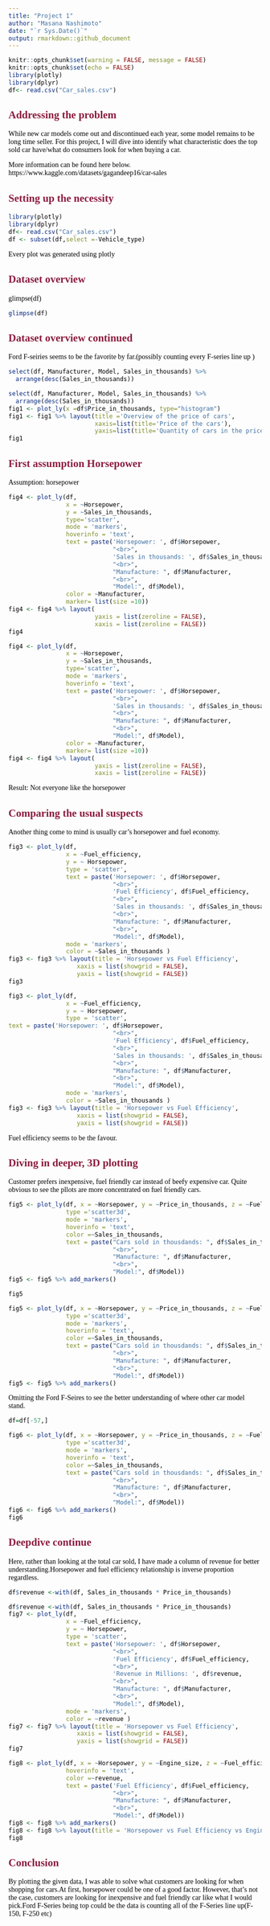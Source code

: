 ```yaml
---
title: "Project 1"
author: "Masana Nashimoto"
date: "`r Sys.Date()`"
output: rmarkdown::github_document
---
```


<style type="text/css">
body p, div, h1, h2, h3, h4, h5 {
color: black;
font-family: Modern Computer Roman; }
slides > slide.title-slide hgroup h1 { color: #8C1D40; <!--the maroon color--> }
slides > slide:not(.nobackground):after{
  content: '';
}
h2 {
color: #8C1D40; <!-- the maroon color-->
}
slides > slide {
  overflow-x: auto !important;
  overflow-y: auto !important;
}
</style>

```r
knitr::opts_chunk$set(warning = FALSE, message = FALSE)
knitr::opts_chunk$set(echo = FALSE)
library(plotly)
library(dplyr)
df<- read.csv("Car_sales.csv")
```

## Addressing the problem
While new car models come out and discontinued  each year, some model remains to be long time seller. For this project, I will dive into identify what characteristic does the top sold car have/what do consumers look for when buying a car.

More information can be found here below.
https://www.kaggle.com/datasets/gagandeep16/car-sales

## Setting up the necessity
```r
library(plotly)
library(dplyr)
df<- read.csv("Car_sales.csv")
df <- subset(df,select =-Vehicle_type)

```
Every plot was generated using plotly 

## Dataset overview
glimpse(df)
```r
glimpse(df)
```

## Dataset overview continued
Ford F-seiries seems to be the favorite by far.(possibly counting every F-series line up )
```r
select(df, Manufacturer, Model, Sales_in_thousands) %>%
  arrange(desc(Sales_in_thousands))
```

```r

select(df, Manufacturer, Model, Sales_in_thousands) %>%
  arrange(desc(Sales_in_thousands))
fig1 <- plot_ly(x =df$Price_in_thousands, type="histogram")
fig1 <- fig1 %>% layout(title ='Overview of the price of cars',
                        xaxis=list(title='Price of the cars'),
                        yaxis=list(title='Quantity of cars in the price bracket'))
fig1
```

## First assumption Horsepower
Assumption: horsepower
```r
fig4 <- plot_ly(df, 
                x = ~Horsepower,
                y = ~Sales_in_thousands,
                type='scatter',
                mode = 'markers',
                hoverinfo = 'text',
                text = paste('Horsepower: ', df$Horsepower,
                             "<br>",
                             'Sales in thousands: ', df$Sales_in_thousands,
                             "<br>",
                             "Manufacture: ", df$Manufacturer,
                             "<br>",
                             "Model:", df$Model),
                color = ~Manufacturer,
                marker= list(size =10))
fig4 <- fig4 %>% layout(
                        yaxis = list(zeroline = FALSE),
                        xaxis = list(zeroline = FALSE))
fig4
```
```r
fig4 <- plot_ly(df, 
                x = ~Horsepower,
                y = ~Sales_in_thousands,
                type='scatter',
                mode = 'markers',
                hoverinfo = 'text',
                text = paste('Horsepower: ', df$Horsepower,
                             "<br>",
                             'Sales in thousands: ', df$Sales_in_thousands,
                             "<br>",
                             "Manufacture: ", df$Manufacturer,
                             "<br>",
                             "Model:", df$Model),
                color = ~Manufacturer,
                marker= list(size =10))
fig4 <- fig4 %>% layout(
                        yaxis = list(zeroline = FALSE),
                        xaxis = list(zeroline = FALSE))

```
Result: Not everyone like the horsepower


## Comparing the usual suspects
Another thing come to mind is usually car's horsepower and fuel economy.

```r
fig3 <- plot_ly(df, 
                x = ~Fuel_efficiency, 
                y = ~ Horsepower,
                type = 'scatter',
                text = paste('Horsepower: ', df$Horsepower,
                             "<br>",
                             'Fuel Efficiency', df$Fuel_efficiency,
                             "<br>",
                             'Sales in thousands: ', df$Sales_in_thousands,
                             "<br>",
                             "Manufacture: ", df$Manufacturer,
                             "<br>",
                             "Model:", df$Model),
                mode = 'markers',
                color = ~Sales_in_thousands )
fig3 <- fig3 %>% layout(title = 'Horsepower vs Fuel Efficiency',
                   xaxis = list(showgrid = FALSE),
                   yaxis = list(showgrid = FALSE))
fig3
```
```r
fig3 <- plot_ly(df, 
                x = ~Fuel_efficiency, 
                y = ~ Horsepower,
                type = 'scatter',
text = paste('Horsepower: ', df$Horsepower,
                             "<br>",
                             'Fuel Efficiency', df$Fuel_efficiency,
                             "<br>",
                             'Sales in thousands: ', df$Sales_in_thousands,
                             "<br>",
                             "Manufacture: ", df$Manufacturer,
                             "<br>",
                             "Model:", df$Model),
                mode = 'markers',
                color = ~Sales_in_thousands )
fig3 <- fig3 %>% layout(title = 'Horsepower vs Fuel Efficiency',
                   xaxis = list(showgrid = FALSE),
                   yaxis = list(showgrid = FALSE))

```
Fuel efficiency seems to be the favour.

## Diving in deeper, 3D plotting

Customer prefers inexpensive, fuel friendly car instead of beefy expensive car. Quite obvious to see the pllots are more concentrated on fuel friendly cars.
```r
fig5 <- plot_ly(df, x = ~Horsepower, y = ~Price_in_thousands, z = ~Fuel_efficiency,
                type ='scatter3d',
                mode = 'markers',
                hoverinfo = 'text',
                color =~Sales_in_thousands,
                text = paste("Cars sold in thousdands: ", df$Sales_in_thousands,
                             "<br>",
                             "Manufacture: ", df$Manufacturer,
                             "<br>",
                             "Model:", df$Model))
fig5 <- fig5 %>% add_markers()

fig5
```
```r
fig5 <- plot_ly(df, x = ~Horsepower, y = ~Price_in_thousands, z = ~Fuel_efficiency,
                type ='scatter3d',
                mode = 'markers',
                hoverinfo = 'text',
                color =~Sales_in_thousands,
                text = paste("Cars sold in thousdands: ", df$Sales_in_thousands,
                             "<br>",
                             "Manufacture: ", df$Manufacturer,
                             "<br>",
                             "Model:", df$Model))
fig5 <- fig5 %>% add_markers()

```
Omitting the Ford F-Seires to see the better understanding of where other car model stand.
```r
df=df[-57,]
```
```r
fig6 <- plot_ly(df, x = ~Horsepower, y = ~Price_in_thousands, z = ~Fuel_efficiency,
                type ='scatter3d',
                mode = 'markers',
                hoverinfo = 'text',
                color =~Sales_in_thousands,
                text = paste("Cars sold in thousdands: ", df$Sales_in_thousands,
                             "<br>",
                             "Manufacture: ", df$Manufacturer,
                             "<br>",
                             "Model:", df$Model))
fig6 <- fig6 %>% add_markers()
fig6
```




## Deepdive continue
Here, rather than looking at the total car sold, I have made a column of revenue for better understanding.Horsepower and fuel efficiency relationship is inverse proportion regardless. 
```r
df$revenue <-with(df, Sales_in_thousands * Price_in_thousands)
```
```r
df$revenue <-with(df, Sales_in_thousands * Price_in_thousands)
fig7 <- plot_ly(df, 
                x = ~Fuel_efficiency, 
                y = ~ Horsepower,
                type = 'scatter',
                text = paste('Horsepower: ', df$Horsepower,
                             "<br>",
                             'Fuel Efficiency', df$Fuel_efficiency,
                             "<br>",
                             'Revenue in Millions: ', df$revenue,
                             "<br>",
                             "Manufacture: ", df$Manufacturer,
                             "<br>",
                             "Model:", df$Model),
                mode = 'markers',
                color = ~revenue )
fig7 <- fig7 %>% layout(title = 'Horsepower vs Fuel Efficiency',
                   xaxis = list(showgrid = FALSE),
                   yaxis = list(showgrid = FALSE))
fig7

fig8 <- plot_ly(df, x = ~Horsepower, y = ~Engine_size, z = ~Fuel_efficiency,
                hoverinfo = 'text',
                color =~revenue,
                text = paste('Fuel Efficiency', df$Fuel_efficiency,
                             "<br>",
                             "Manufacture: ", df$Manufacturer,
                             "<br>",
                             "Model:", df$Model))
fig8 <- fig8 %>% add_markers()
fig8 <- fig8 %>% layout(title = 'Horsepower vs Fuel Efficiency vs Engine Size')
fig8

```



## Conclusion
By plotting the given data, I was able to solve what customers are looking for when shopping for cars.At first, horsepower could be one of a good factor. However, that's not the case, customers are looking for inexpensive and fuel friendly car like what I would pick.Ford F-Series being top could be the data is counting all of the F-Series line up(F-150, F-250 etc)
